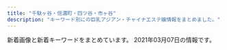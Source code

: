 ```yaml
---
title: "千駄ヶ谷・信濃町・四ツ谷・市ヶ谷"
description: "キーワード別にの巨乳アジアン・チャイナエステ嬢情報をまとめました。"
---
```


新着画像と新着キーワードをまとめています。
2021年03月07日の情報です。

<DmmAffiliateIns />
<KeywordTable
  shops={
    [
    {
        "keywords": {
            "87": 16,
            "85": 96,
            "D": 192,
            "82": 16,
            "C": 48,
            "86": 96,
            "84": 16
        },
        "station": "\u56db\u8c37\u4e09\u4e01\u76ee\u99c52\u756a\u51fa\u53e3",
        "url": "http://aqua.jpn.cm/",
        "img_links": [
            "http://aqua.jpn.cm/images/s_pick.png",
            "http://aqua.jpn.cm/images/room5.jpg",
            "http://aqua.jpn.cm/images/top.png",
            "http://aqua.jpn.cm/images/2.jpg",
            "http://aqua.jpn.cm/photos/sites/16/2020/03/2020030507254950.jpg",
            "http://aqua.jpn.cm/images/s_news.jpg",
            "http://aqua.jpn.cm/photos/sites/16/2019/03/2019031107062221.jpg",
            "http://aqua.jpn.cm/images/line.jpg",
            "http://aqua.jpn.cm/images/s_staff.png",
            "http://aqua.jpn.cm/photos/sites/16/2020/10/2020100508293240.jpg",
            "http://aqua.jpn.cm/images/mobile.jpg",
            "http://aqua.jpn.cm/photos/sites/16/2018/01/2018011007031899.jpg",
            "http://aqua.jpn.cm/photos/sites/16/2020/10/2020100906522289.jpg",
            "http://aqua.jpn.cm/photos/sites/16/2018/05/2018052105590585.jpg",
            "http://aqua.jpn.cm/images/room2.jpg",
            "http://aqua.jpn.cm/images/room4.jpg",
            "http://aqua.jpn.cm/photos/sites/16/2019/02/2019020108033676.jpg",
            "http://aqua.jpn.cm/photos/sites/16/2018/01/2018011007032034.jpg",
            "http://aqua.jpn.cm/photos/sites/16/2020/09/2020091507031094.jpg",
            "http://aqua.jpn.cm/images/room1.jpg",
            "http://aqua.jpn.cm/photos/sites/16/2020/12/2020120208263886.jpg",
            "http://aqua.jpn.cm/photos/sites/16/2021/01/2021011401054262.jpg",
            "http://aqua.jpn.cm/images/3.jpg",
            "http://aqua.jpn.cm/photos/sites/16/2018/01/2018013112184869.jpg",
            "http://aqua.jpn.cm/photos/sites/16/2021/03/2021030106235633.jpg",
            "http://aqua.jpn.cm/images/room3.jpg",
            "http://aqua.jpn.cm/photos/sites/16/2018/01/2018011007031662.jpg",
            "http://aqua.jpn.cm/images/1.jpg",
            "http://aqua.jpn.cm/photos/sites/16/2020/04/2020040301184076.jpg"
        ],
        "name": "\u5149\u540d"
    },
    {
        "station": "\u9eb9\u753a\u99c51\u756a\u51fa\u53e3",
        "url": "http://xn--vckg5a9gug.in.net/",
        "name": "Moon",
        "img_links": [
            "http://xn--vckg5a9gug.in.net/images/cg03.jpg",
            "http://xn--vckg5a9gug.in.net/images/cg07.jpg",
            "http://xn--vckg5a9gug.in.net/images/staff_s.png",
            "http://xn--vckg5a9gug.in.net/images/evetop.png",
            "http://xn--vckg5a9gug.in.net/images/cg04.jpg",
            "http://xn--vckg5a9gug.in.net/images/top.png",
            "http://xn--vckg5a9gug.in.net/link/menlog.jpg",
            "http://xn--vckg5a9gug.in.net/images/news.png",
            "http://xn--vckg5a9gug.in.net/images/cg05.jpg",
            "http://xn--vckg5a9gug.in.net/images/cg06.jpg"
        ],
        "keywords": {}
    },
    {
        "station": "\u56db\u8c37\u4e09\u4e01\u76ee\u99c52\u756a\u53e3",
        "url": "http://l-rlx.com/",
        "img_links": [
            "http://l-rlx.com/images/index_21.jpg",
            "http://l-rlx.com/images/index_05.jpg",
            "http://l-rlx.com/images/index_07.jpg",
            "http://l-rlx.com/images/03.jpg",
            "http://l-rlx.com/girl/04.jpg",
            "http://l-rlx.com/images/index_20.jpg",
            "http://l-rlx.com/girl/01.jpg",
            "http://l-rlx.com/images/index_06.jpg",
            "http://l-rlx.com/images/index_01.jpg",
            "http://l-rlx.com/images/index_14.jpg",
            "http://l-rlx.com/girl/05.jpg",
            "http://l-rlx.com/images/index_02.jpg",
            "http://l-rlx.com/images/index_12.jpg",
            "http://l-rlx.com/images/index_16.jpg",
            "http://l-rlx.com/images/rec.jpg",
            "http://l-rlx.com/girl/02.jpg",
            "http://l-rlx.com/images/02.jpg",
            "http://l-rlx.com/images/info.jpg",
            "http://l-rlx.com/girl/00.jpg",
            "http://l-rlx.com/girl/03.jpg",
            "http://l-rlx.com/images/index_17.jpg",
            "http://l-rlx.com/images/info_09.jpg",
            "http://l-rlx.com/images/sub_09.jpg",
            "http://l-rlx.com/images/01.jpg",
            "http://l-rlx.com/images/index_04.jpg",
            "http://l-rlx.com/images/staff_09.jpg",
            "http://l-rlx.com/images/rec_09.jpg",
            "http://l-rlx.com/images/index_03.jpg",
            "http://l-rlx.com/girl/08.jpg"
        ],
        "keywords": {},
        "name": "\u30aa\u30fc\u30ed\u30e9"
    },
    {
        "url": "http://e-rosa.net/",
        "name": "ROSA",
        "station": "\u56db\u8c37\u4e09\u4e01\u76ee\u99c52\u756a",
        "img_links": [
            "http://e-rosa.net/images/g13.jpg",
            "http://e-rosa.net/images/sejutu2.jpg",
            "http://e-rosa.net/images/sejutu6.jpg",
            "http://e-rosa.net/images/rimi.jpg",
            "http://e-rosa.net/images/g1.jpg",
            "http://e-rosa.net/images/004.jpg",
            "http://e-rosa.net/images/te2.jpg",
            "http://e-rosa.net/images/rina2.jpg",
            "http://e-rosa.net/images/noimage.jpg",
            "http://e-rosa.net/images/right_top.png",
            "http://e-rosa.net/images/nei_03.png",
            "http://e-rosa.net/images/access3.jpg",
            "http://e-rosa.net/images/ayaka.jpg",
            "http://e-rosa.net/images/haruka.jpg",
            "http://e-rosa.net/images/meyi1.jpg",
            "http://e-rosa.net/images/right_bottom.png",
            "http://e-rosa.net/images/girl_01.png",
            "http://e-rosa.net/images/sejutu1.jpg",
            "http://e-rosa.net/images/tite-staff.png",
            "http://e-rosa.net/images/009.jpg",
            "http://e-rosa.net/images/te3.jpg",
            "http://e-rosa.net/images/ha.jpg",
            "http://e-rosa.net/images/yuyi.jpg",
            "http://e-rosa.net/images/girlx_top.png",
            "http://e-rosa.net/images/rina1.jpg",
            "http://e-rosa.net/images/meyi2.jpg",
            "http://e-rosa.net/images/news_top.jpg",
            "http://e-rosa.net/images/yuna.jpg",
            "http://e-rosa.net/images/002.jpg",
            "http://e-rosa.net/images/girl_03.png",
            "http://e-rosa.net/images/aya2.jpg",
            "http://e-rosa.net/images/mimi.jpg",
            "http://e-rosa.net/images/te1.jpg",
            "http://e-rosa.net/images/nei_01.png",
            "http://e-rosa.net/images/sejutu5.jpg",
            "http://e-rosa.net/images/tite-magazine.png",
            "http://e-rosa.net/images/005.jpg",
            "http://e-rosa.net/images/rina0.jpg",
            "http://e-rosa.net/images/006.jpg",
            "http://e-rosa.net/images/ddd.jpg",
            "http://e-rosa.net/images/pagetop.png",
            "http://e-rosa.net/images/k1.jpg",
            "http://e-rosa.net/images/misa1.jpg",
            "http://e-rosa.net/images/yuri.jpg",
            "http://e-rosa.net/images/gg1.png",
            "http://e-rosa.net/images/news_bottom.jpg",
            "http://e-rosa.net/images/risa.jpg",
            "http://e-rosa.net/images/003.jpg",
            "http://e-rosa.net/images/aya1.jpg",
            "http://e-rosa.net/images/girl_top.png",
            "http://e-rosa.net/images/tite-link.png",
            "http://e-rosa.net/images/grande.jpg",
            "http://e-rosa.net/images/001.jpg"
        ],
        "keywords": {}
    },
    {
        "img_links": [
            "http://lakulaku.info/images/staff/nena.jpg",
            "http://lakulaku.info/images/staff/s06.jpg",
            "http://lakulaku.info/images/titestaff.png",
            "http://lakulaku.info/img/5-5.jpg",
            "http://lakulaku.info/img/5-3.jpg",
            "http://lakulaku.info/img/5-2.jpg",
            "http://lakulaku.info/images/top.jpg",
            "http://lakulaku.info/swf/baner.jpg",
            "http://lakulaku.info/images/staff/ai.jpg",
            "http://lakulaku.info/images/staff/ai-a.jpg",
            "http://lakulaku.info/images/newtit.png",
            "http://lakulaku.info/images/mobile.png",
            "http://lakulaku.info/img/5-1.jpg",
            "http://lakulaku.info/images/staff/momo.jpg",
            "http://lakulaku.info/images/staff/mari.jpg",
            "http://lakulaku.info/img/5-4.jpg",
            "http://lakulaku.info/images/staff/5-1.jpg",
            "http://lakulaku.info/images/staff/sizuka.jpg",
            "http://lakulaku.info/img/rina.jpg",
            "http://lakulaku.info/images/staff/5-2.jpg",
            "http://lakulaku.info/images/staff/5-4.jpg",
            "http://lakulaku.info/images/staff/yumi.jpg",
            "http://lakulaku.info/images/staff/5-5.jpg",
            "http://lakulaku.info/images/staff/5-3.jpg",
            "http://lakulaku.info/img/s06.jpg",
            "http://lakulaku.info/images/staff/rina.jpg"
        ],
        "url": "http://lakulaku.info/",
        "station": "\u56db\u8c37\u4e09\u4e01\u76ee\u99c52\u756a",
        "name": "\u767e\u5408",
        "keywords": {}
    },
    {
        "name": "\u30c6\u30a3\u30e9\u30df\u30b9",
        "keywords": {},
        "img_links": [],
        "station": "\u56db\u30c4\u8c37\u99c52\u756a\u53e3",
        "url": "https://juno-esthe.tokyo/"
    },
    {
        "img_links": [
            "http://e-yotsuya.net/images/g2.jpg",
            "http://e-yotsuya.net/images/news-tit1.jpg",
            "http://e-yotsuya.net/images/g1.jpg",
            "http://e-yotsuya.net/images/news-tit.png",
            "http://e-yotsuya.net/images/room.jpg",
            "http://e-yotsuya.net/images/g9.jpg",
            "http://e-yotsuya.net/images/g11.jpg",
            "http://e-yotsuya.net/images/mobile.png",
            "http://e-yotsuya.net/images/g5.jpg",
            "http://e-yotsuya.net/images/g6.jpg",
            "http://e-yotsuya.net/images/tite-staff1.jpg",
            "http://e-yotsuya.net/images/top2.png",
            "http://e-yotsuya.net/images/g8.jpg",
            "http://e-yotsuya.net/images/baner.jpg",
            "http://e-yotsuya.net/images/g10.jpg",
            "http://e-yotsuya.net/images/tite-staff.jpg",
            "http://e-yotsuya.net/images/g7.jpg",
            "http://e-yotsuya.net/images/top.jpg",
            "http://e-yotsuya.net/images/g3.jpg",
            "http://e-yotsuya.net/images/baner2.jpg",
            "http://e-yotsuya.net/images/g12.jpg",
            "http://e-yotsuya.net/images/g4.jpg"
        ],
        "name": "\u30b9\u30de\u30a4\u30eb",
        "station": "JR\u56db\u30c4\u8c37\u99c5\u8d64\u5742\u53e3",
        "keywords": {
            "C": 14
        },
        "url": "http://e-yotsuya.net/"
    },
    {
        "url": "http://bimajo.ies.fun/",
        "name": "\u7652\u3057\u306e\u5c4b",
        "station": "\u56db\u8c37\u4e09\u4e01\u76ee\u99c52\u756a\u51fa\u53e3",
        "keywords": {},
        "img_links": []
    },
    {
        "img_links": [
            "http://1819-kizuna.work/i/img/st30.jpg",
            "http://1819-kizuna.work/i/img/s4.jpg",
            "http://1819-kizuna.work/img/1F353.png",
            "http://1819-kizuna.work/i/img/r2.jpg",
            "http://1819-kizuna.work/i/img/st24.jpg",
            "http://1819-kizuna.work/img/st023.jpg",
            "http://1819-kizuna.work/img/mo.png",
            "http://1819-kizuna.work/i/img/skr.png",
            "http://1819-kizuna.work/img/st23.jpg",
            "http://1819-kizuna.work/i/img/s5.jpg",
            "http://1819-kizuna.work/i/img/r4.jpg",
            "http://1819-kizuna.work/img/skr.png",
            "http://1819-kizuna.work/img/botton.jpg",
            "http://1819-kizuna.work/i/img/r1.jpg",
            "http://1819-kizuna.work/i/img/st25.jpg",
            "http://1819-kizuna.work/i/img/st31.jpg",
            "http://1819-kizuna.work/i/img/r3.jpg",
            "http://1819-kizuna.work/i/img/s3.jpg",
            "http://1819-kizuna.work/img/jk.jpg",
            "http://1819-kizuna.work/i/img/st024.jpg",
            "http://1819-kizuna.work/img/st030.jpg",
            "http://1819-kizuna.work/img/st031.jpg",
            "http://1819-kizuna.work/img/st024.jpg",
            "http://1819-kizuna.work/img/st24.jpg",
            "http://1819-kizuna.work/img/st25.jpg",
            "http://1819-kizuna.work/i/img/s1.jpg",
            "http://1819-kizuna.work/i/img/s2.jpg",
            "http://1819-kizuna.work/img/fla.jpg",
            "http://1819-kizuna.work/img/1F60A.png",
            "http://1819-kizuna.work/img/st30.jpg",
            "http://1819-kizuna.work/img/s30.jpg",
            "http://1819-kizuna.work/i/img/st23.jpg",
            "http://1819-kizuna.work/img/s31.jpg",
            "http://1819-kizuna.work/img/bottom.jpg",
            "http://1819-kizuna.work/img/s24.jpg",
            "http://1819-kizuna.work/img/1F33C.png",
            "http://1819-kizuna.work/img/s25.jpg",
            "http://1819-kizuna.work/img/s23.jpg",
            "http://1819-kizuna.work/img/1F339.png",
            "http://1819-kizuna.work/img/st31.jpg",
            "http://1819-kizuna.work/img/1F431.png",
            "http://1819-kizuna.work/i/img/jk.jpg",
            "http://1819-kizuna.work/i/img/st031.jpg",
            "http://1819-kizuna.work/img/1F351.png",
            "http://1819-kizuna.work/i/img/st023.jpg",
            "http://1819-kizuna.work/i/img/s6.jpg",
            "http://1819-kizuna.work/i/img/st030.jpg"
        ],
        "keywords": {
            "C": 12,
            "85": 4,
            "D": 5,
            "84": 2,
            "86": 2
        },
        "name": "1819\uff5e\u7d46",
        "url": "http://1819-kizuna.work/",
        "station": "\u56db\u8c37\u4e09\u4e01\u76ee\u99c53\u756a\u51fa\u53e3"
    }
]
}
/>
<DmmAffiliateScript />
